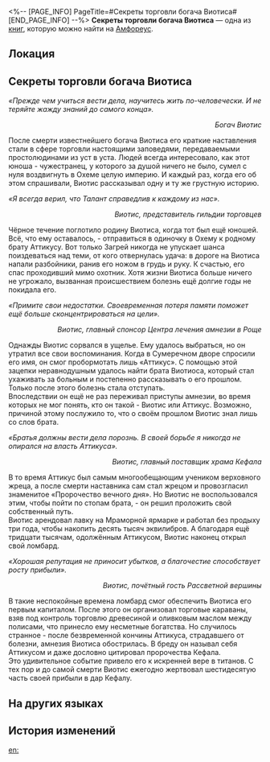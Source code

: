 <%-- [PAGE_INFO]
PageTitle=#Секреты торговли богача Виотиса#
[END_PAGE_INFO] --%>
{{Дополнить}}
{{Книга Инфобокс
|id           = 540
|partIds      = 190869
|Название     = 
|Изображение  = Предмет Книга Амфореус 1.png
|Мир          = Амфореус
|Томов        = 1
|Автор        = <!--нужно добавить-->
|Описание     = Собрание знаменитых изречений Виотиса, крупного коммерсанта Охемы прошлого, которые уже тысячу лет передаются из уст в уста. Мелкие торговцы почитают их как путь к успеху в бизнесе.
|Том1         = {{tx}}
|Источник1    = {{tx|Отсутствует источник}}
|Персонажи    = 
|Фракции      = 
}}
'''Секреты торговли богача Виотиса''' — одна из [[Книги|книг]], которую можно найти на [[Амфореус]].

==Локация==
{{Отметка карты|<!--название карты-->|<!--id отметки-->}}

==Секреты торговли богача Виотиса==
''«Прежде чем учиться вести дела, научитесь жить по-человечески. И не теряйте жажду знаний до самого конца».''<br /><div align="right">''Богач Виотис''</div>


После смерти известнейшего богача Виотиса его краткие наставления стали в сфере торговли настоящими заповедями, передаваемыми простолюдинами из уст в уста. Людей всегда интересовало, как этот юноша - чужестранец, у которого за душой ничего не было, сумел с нуля воздвигнуть в Охеме целую империю. И каждый раз, когда его об этом спрашивали, Виотис рассказывал одну и ту же грустную историю.


''«Я всегда верил, что Талант справедлив к каждому из нас».''<br /><div align="right">''Виотис, представитель гильдии торговцев''</div>


Чёрное течение поглотило родину Виотиса, когда тот был ещё юношей. Всё, что ему оставалось, - отправиться в одиночку в Охему к родному брату Аттикусу. Вот только Загрей никогда не упускает шанса поиздеваться над теми, от кого отвернулась удача: в дороге на Виотиса напали разбойники, ранив его ножом в грудь и руку. К счастью, его спас проходивший мимо охотник. Хотя жизни Виотиса больше ничего не угрожало, вызванная происшествием болезнь ещё долгие годы не покидала его.


''«Примите свои недостатки. Своевременная потеря памяти поможет ещё больше сконцентрироваться на цели».''<br /><div align="right">''Виотис, главный спонсор Центра лечения амнезии в Роще''</div>


Однажды Виотис сорвался в ущелье. Ему удалось выбраться, но он утратил все свои воспоминания. Когда в Сумеречном дворе спросили его имя, он смог пробормотать лишь «Аттикус». С помощью этой зацепки неравнодушным удалось найти брата Виотиоса, который стал ухаживать за больным и постепенно рассказывать о его прошлом. Только после этого болезнь стала отступать.<br />
Впоследствии он ещё не раз переживал приступы амнезии, во время которых не мог понять, кто он такой - Виотис или Аттикус. Возможно, причиной этому послужило то, что о своём прошлом Виотис знал лишь со слов брата.


''«Братья должны вести дела порознь. В своей борьбе я никогда не опирался на власть Аттикуса».''<br /><div align="right">''Виотис, главный поставщик храма Кефала''</div>


В то время Аттикус был самым многообещающим учеником верховного жреца, а после смерти наставника сам стал жрецом и провозгласил знаменитое «Пророчество вечного дня». Но Виотис не воспользовался этим, чтобы пойти по стопам брата, - он решил проложить свой собственный путь.<br />
Виотис арендовал лавку на Мраморной ярмарке и работал без продыху три года, чтобы накопить десять тысяч эквилибров. А благодаря ещё тридцати тысячам, одолжённым Аттикусом, Виотис наконец открыл свой ломбард.


''«Хорошая репутация не приносит убытков, а благочестие способствует росту прибыли».''<br /><div align="right">''Виотис, почётный гость Рассветной вершины''</div>


В такие неспокойные времена ломбард смог обеспечить Виотиса его первым капиталом. После этого он организовал торговые караваны, взяв под контроль торговлю древесиной и оливковым маслом между полисами, что принесло ему несметные богатства. Но случилось странное - после безвременной кончины Аттикуса, страдавшего от болезни, амнезия Виотиса обострилась. В бреду он называл себя Аттикусом и даже дословно цитировал пророчества Кефала.<br />
Это удивительное событие привело его к искренней вере в титанов. С тех пор и до самой смерти Виотис ежегодно жертвовал шестидесятую часть своей прибыли в дар Кефалу.

==На других языках==
{{На других языках
|en   = Business Wisdom of Viotis the Wealthy
|zhs  = 「富家翁」维奥提斯的生意经
|zht  = 「富家翁」維奧提斯的生意經
|ja   = 「富豪」ビオティスのビジネス術
|ko   = 「부호」 비오티스의 사업 비결
|es   = Sabiduría de los negocios del magnate Viotis
|fr   = Sagesse commerciale de Viotis le fortuné
|ru   = Секреты торговли богача Виотиса
|th   = เคล็ดลับทำธุรกิจของ Viotis "ผู้ร่ำรวย"
|vi   = Những Chiêu Thức Kinh Doanh Của Vị Đại Gia Viotis
|de   = Geschäftsweisheit von Viotis dem Reichen
|id   = Pedoman Bisnis Viotis "Si Pengusaha Kaya"
|pt   = A Sabedoria Empresarial de Viotis, o Rico
}}

==История изменений==
{{История изменений|3.5}}

[[en:]]